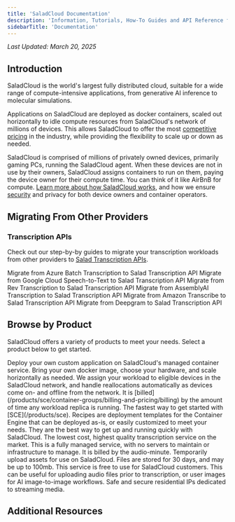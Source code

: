 ```yaml
---
title: 'SaladCloud Documentation'
description: 'Information, Tutorials, How-To Guides and API Reference for SaladCloud Products'
sidebarTitle: 'Documentation'
---
```


_Last Updated: March 20, 2025_

## Introduction

SaladCloud is the world's largest fully distributed cloud, suitable for a wide range of compute-intensive applications,
from generative AI inference to molecular simulations.

Applications on SaladCloud are deployed as docker containers, scaled out horizontally to idle compute resources from
SaladCloud's network of millions of devices. This allows SaladCloud to offer the most
[competitive pricing](https://salad.com/pricing) in the industry, while providing the flexibility to scale up or down as
needed.

SaladCloud is comprised of millions of privately owned devices, primarily gaming PCs, running the SaladCloud agent. When
these devices are not in use by their owners, SaladCloud assigns containers to run on them, paying the device owner for
their compute time. You can think of it like AirBnB for compute.
[Learn more about how SaladCloud works](/products/sce/introduction), and how we ensure
[security](https://salad.com/security) and privacy for both device owners and container operators.

## Migrating From Other Providers

### Transcription APIs

Check out our step-by-by guides to migrate your transcription workloads from other providers to
[Salad Transcription APIs](/products/transcription).

<CardGroup>
  <Card
    title="Azure Batch Transcription"
    href="/guides/transcription/salad-transcription-api/migrate-to-salad-transcription-api/migrate-from-azure-batch"
    horizontal
  >
    Migrate from Azure Batch Transcription to Salad Transcription API
  </Card>
  <Card
    title="Google Cloud Speech-to-Text"
    href="/guides/transcription/salad-transcription-api/migrate-to-salad-transcription-api/migrate-from-gcp-transcription"
    horizontal
  >
    Migrate from Google Cloud Speech-to-Text to Salad Transcription API
  </Card>
  <Card
    title="Rev Transcription"
    href="/guides/transcription/salad-transcription-api/migrate-to-salad-transcription-api/migrate-from-rev-transcription"
    horizontal
  >
    Migrate from Rev Transcription to Salad Transcription API
  </Card>
  <Card
    title="AssemblyAI Transcription"
    href="/guides/transcription/salad-transcription-api/migrate-to-salad-transcription-api/migrate-from-assembly-transcription"
    horizontal
  >
    Migrate from AssemblyAI Transcription to Salad Transcription API
  </Card>
  <Card
    title="Amazon Transcribe"
    href="/guides/transcription/salad-transcription-api/migrate-to-salad-transcription-api/migrate-from-aws-transcription"
    horizontal
  >
    Migrate from Amazon Transcribe to Salad Transcription API
  </Card>
  <Card
    title="Deepgram"
    href="/guides/transcription/salad-transcription-api/migrate-to-salad-transcription-api/migrate-from-deepgram-transcription"
    horizontal
  >
    Migrate from Deepgram to Salad Transcription API
  </Card>
</CardGroup>

## Browse by Product

SaladCloud offers a variety of products to meet your needs. Select a product below to get started.

<CardGroup cols={1}>
  <Card title="Salad Container Engine (SCE)" icon="docker" href="/products/sce/introduction">
    Deploy your own custom application on SaladCloud's managed container service. Bring your own docker image, choose
    your hardware, and scale horizontally as needed. We assign your workload to eligible devices in the SaladCloud
    network, and handle reallocations automatically as devices come on- and offline from the network. It is
    [billed](/products/sce/container-groups/billing-and-pricing/billing) by the amount of time any workload replica is
    running.
  </Card>
  <Card title="Recipes" icon="rocket" href="/products/recipes/overview">
    The fastest way to get started with [SCE](/products/sce). Recipes are deployment templates for the Container Engine
    that can be deployed as-is, or easily customized to meet your needs. They are the best way to get up and running
    quickly with SaladCloud.
  </Card>
  <Card title="Transcription API" icon="code" href="/products/transcription">
    The lowest cost, highest quality transcription service on the market. This is a fully managed service, with no
    servers to maintain or infrastructure to manage. It is billed by the audio-minute.
  </Card>
  <Card title="Salad Simple Storage Service (S4)" icon="database" href="/products/s4">
    Temporarily upload assets for use on SaladCloud. Files are stored for 30 days, and may be up to 100mb. This service
    is free to use for SaladCloud customers. This can be useful for uploading audio files prior to transcription, or
    user images for AI image-to-image workflows.
  </Card>
  <Card title="Salad Gateway Service (SGS)" icon="house-signal" href="/products/sgs">
    Safe and secure residential IPs dedicated to streaming media.
  </Card>
</CardGroup>

## Additional Resources

<CardGroup cols={2}>
  <Card title="Security" icon="shield" href="https://salad.com/security" />
  <Card title="Trust Center" icon="building-shield" href="https://trust.salad.com/" />
  <Card title="Terms of Service" icon="scroll" href="https://salad.com/terms/saladcloud" />
  <Card title="Privacy Policy" icon="user-secret" href="https://salad.com/privacy" />
  <Card title="Support" icon="life-ring" href="/support" />
</CardGroup>
